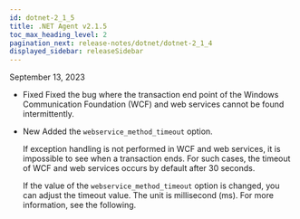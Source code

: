 ```yaml
---
id: dotnet-2_1_5
title: .NET Agent v2.1.5
toc_max_heading_level: 2
pagination_next: release-notes/dotnet/dotnet-2_1_4
displayed_sidebar: releaseSidebar
---
```


September 13, 2023

- <Status>Fixed</Status> Fixed the bug where the transaction end point of the Windows Communication Foundation (WCF) and web services cannot be found intermittently.

- <Status>New</Status> Added the <code>webservice_method_timeout</code> option.

  If exception handling is not performed in WCF and web services, it is impossible to see when a transaction ends. For such cases, the timeout of WCF and web services occurs by default after 30 seconds.

  If the value of the <code>webservice_method_timeout</code> option is changed, you can adjust the timeout value. The unit is millisecond (ms). For more information, see <Link to='../../dotnet/agent-webservice'>the following</Link>.
